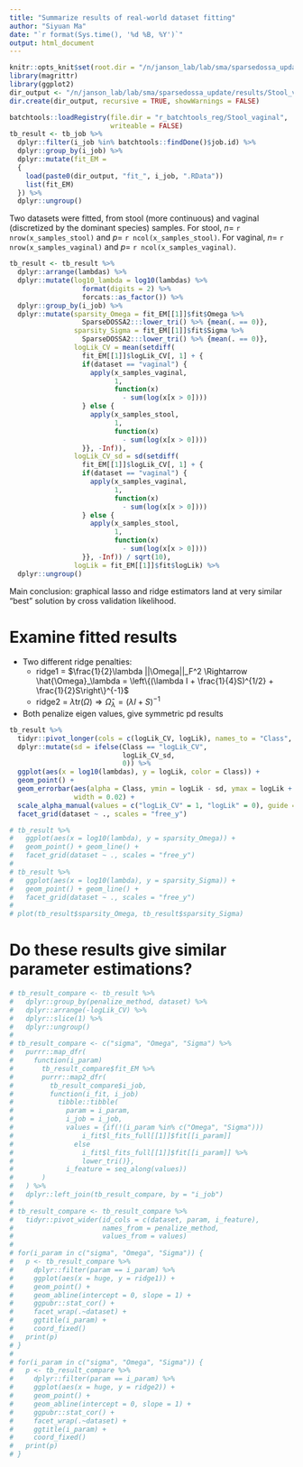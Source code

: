 ```yaml
---
title: "Summarize results of real-world dataset fitting"
author: "Siyuan Ma"
date: "`r format(Sys.time(), '%d %B, %Y')`"
output: html_document
---
```


```r
knitr::opts_knit$set(root.dir = "/n/janson_lab/lab/sma/sparsedossa_update/")
library(magrittr)
library(ggplot2)
dir_output <- "/n/janson_lab/lab/sma/sparsedossa_update/results/Stool_vaginal/"
dir.create(dir_output, recursive = TRUE, showWarnings = FALSE)
```

```r
batchtools::loadRegistry(file.dir = "r_batchtools_reg/Stool_vaginal", 
                         writeable = FALSE)
tb_result <- tb_job %>% 
  dplyr::filter(i_job %in% batchtools::findDone()$job.id) %>% 
  dplyr::group_by(i_job) %>% 
  dplyr::mutate(fit_EM = 
  {
    load(paste0(dir_output, "fit_", i_job, ".RData"))
    list(fit_EM)
  }) %>% 
  dplyr::ungroup()
```

Two datasets were fitted, from stool (more continuous) and vaginal (discretized by the dominant species) samples. For stool, $n=$ `r nrow(x_samples_stool)` and $p=$ `r ncol(x_samples_stool)`. For vaginal, $n=$ `r nrow(x_samples_vaginal)` and $p=$ `r ncol(x_samples_vaginal)`.

```r
tb_result <- tb_result %>% 
  dplyr::arrange(lambdas) %>% 
  dplyr::mutate(log10_lambda = log10(lambdas) %>% 
                  format(digits = 2) %>% 
                  forcats::as_factor()) %>% 
  dplyr::group_by(i_job) %>% 
  dplyr::mutate(sparsity_Omega = fit_EM[[1]]$fit$Omega %>% 
                  SparseDOSSA2:::lower_tri() %>% {mean(. == 0)},
                sparsity_Sigma = fit_EM[[1]]$fit$Sigma %>% 
                  SparseDOSSA2:::lower_tri() %>% {mean(. == 0)},
                logLik_CV = mean(setdiff(
                  fit_EM[[1]]$logLik_CV[, 1] + {
                  if(dataset == "vaginal") {
                    apply(x_samples_vaginal, 
                          1, 
                          function(x) 
                            - sum(log(x[x > 0])))
                  } else {
                    apply(x_samples_stool, 
                          1, 
                          function(x) 
                            - sum(log(x[x > 0])))
                  }}, -Inf)),
                logLik_CV_sd = sd(setdiff(
                  fit_EM[[1]]$logLik_CV[, 1] + {
                  if(dataset == "vaginal") {
                    apply(x_samples_vaginal, 
                          1, 
                          function(x) 
                            - sum(log(x[x > 0])))
                  } else {
                    apply(x_samples_stool, 
                          1, 
                          function(x) 
                            - sum(log(x[x > 0])))
                  }}, -Inf)) / sqrt(10),
                logLik = fit_EM[[1]]$fit$logLik) %>% 
  dplyr::ungroup()
```
Main conclusion: graphical lasso and ridge estimators land at very similar "best" solution by cross validation likelihood.

# Examine fitted results



* Two different ridge penalties:
  * ridge1 = $\frac{1}{2}\lambda ||\Omega||_F^2 \Rightarrow \hat{\Omega}_\lambda = \left\{(\lambda I + \frac{1}{4}S)^{1/2} + \frac{1}{2}S\right\}^{-1}$
  * ridge2 = $\lambda \text{tr}(\Omega) \Rightarrow \hat{\Omega}_\lambda = (\lambda I + S)^{-1}$
* Both penalize eigen values, give symmetric pd results

```r
tb_result %>% 
  tidyr::pivot_longer(cols = c(logLik_CV, logLik), names_to = "Class", values_to = "logLik") %>% 
  dplyr::mutate(sd = ifelse(Class == "logLik_CV",
                            logLik_CV_sd,
                            0)) %>% 
  ggplot(aes(x = log10(lambdas), y = logLik, color = Class)) +
  geom_point() +
  geom_errorbar(aes(alpha = Class, ymin = logLik - sd, ymax = logLik + sd),
                width = 0.02) +
  scale_alpha_manual(values = c("logLik_CV" = 1, "logLik" = 0), guide = FALSE) +
  facet_grid(dataset ~ ., scales = "free_y")

# tb_result %>%
#   ggplot(aes(x = log10(lambda), y = sparsity_Omega)) +
#   geom_point() + geom_line() +
#   facet_grid(dataset ~ ., scales = "free_y")
# 
# tb_result %>%
#   ggplot(aes(x = log10(lambda), y = sparsity_Sigma)) +
#   geom_point() + geom_line() +
#   facet_grid(dataset ~ ., scales = "free_y")
# 
# plot(tb_result$sparsity_Omega, tb_result$sparsity_Sigma)
```

# Do these results give similar parameter estimations?
```r
# tb_result_compare <- tb_result %>%
#   dplyr::group_by(penalize_method, dataset) %>% 
#   dplyr::arrange(-logLik_CV) %>% 
#   dplyr::slice(1) %>% 
#   dplyr::ungroup()
# 
# tb_result_compare <- c("sigma", "Omega", "Sigma") %>% 
#   purrr::map_dfr(
#     function(i_param) 
#       tb_result_compare$fit_EM %>% 
#       purrr::map2_dfr(
#         tb_result_compare$i_job,
#         function(i_fit, i_job)
#           tibble::tibble(
#             param = i_param,
#             i_job = i_job,
#             values = {if(!(i_param %in% c("Omega", "Sigma")))
#                 i_fit$l_fits_full[[1]]$fit[[i_param]]
#               else
#                 i_fit$l_fits_full[[1]]$fit[[i_param]] %>% 
#                 lower_tri()},
#             i_feature = seq_along(values))
#       )
#   ) %>% 
#   dplyr::left_join(tb_result_compare, by = "i_job")
# 
# tb_result_compare <- tb_result_compare %>% 
#   tidyr::pivot_wider(id_cols = c(dataset, param, i_feature),
#                      names_from = penalize_method,
#                      values_from = values)
# 
# for(i_param in c("sigma", "Omega", "Sigma")) {
#   p <- tb_result_compare %>% 
#     dplyr::filter(param == i_param) %>% 
#     ggplot(aes(x = huge, y = ridge1)) +
#     geom_point() +
#     geom_abline(intercept = 0, slope = 1) +
#     ggpubr::stat_cor() +
#     facet_wrap(.~dataset) +
#     ggtitle(i_param) +
#     coord_fixed()
#   print(p)
# }
# 
# for(i_param in c("sigma", "Omega", "Sigma")) {
#   p <- tb_result_compare %>% 
#     dplyr::filter(param == i_param) %>% 
#     ggplot(aes(x = huge, y = ridge2)) +
#     geom_point() +
#     geom_abline(intercept = 0, slope = 1) +
#     ggpubr::stat_cor() +
#     facet_wrap(.~dataset) +
#     ggtitle(i_param) +
#     coord_fixed()
#   print(p)
# }
```